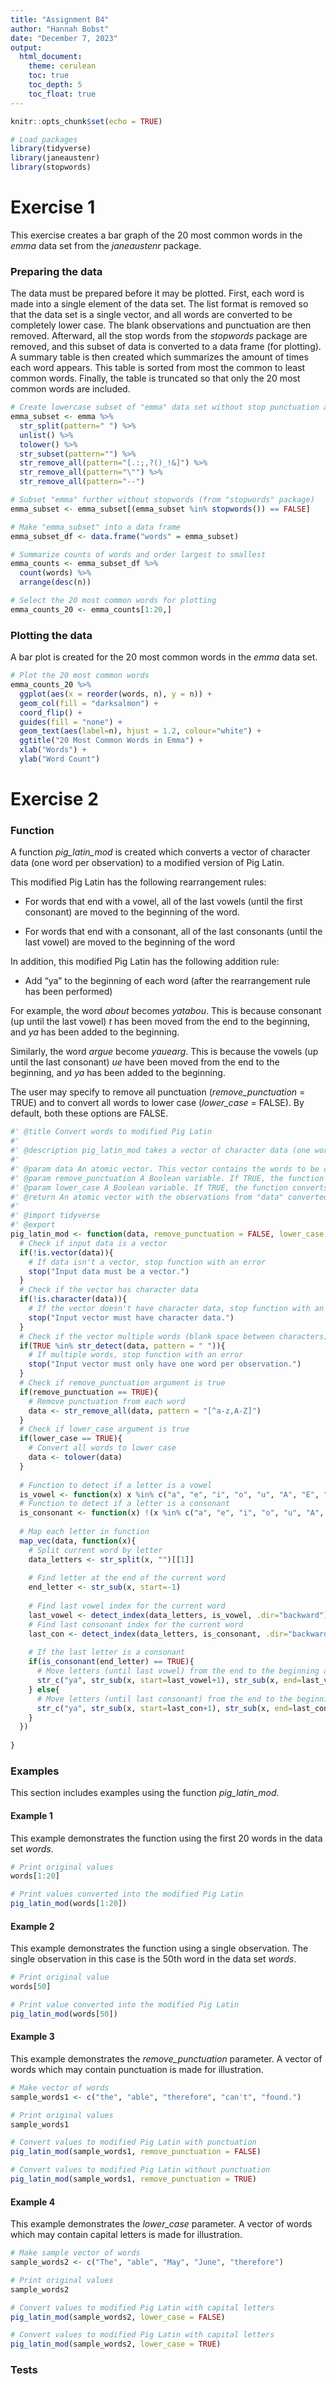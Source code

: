 ```yaml
---
title: "Assignment B4"
author: "Hannah Bobst"
date: "December 7, 2023"
output: 
  html_document:
    theme: cerulean
    toc: true
    toc_depth: 5
    toc_float: true
---
```


```r
knitr::opts_chunk$set(echo = TRUE)
```

```r
# Load packages
library(tidyverse)
library(janeaustenr)
library(stopwords)
```


# Exercise 1
This exercise creates a bar graph of the 20 most common words in the *emma* data set from the *janeaustenr* package. 

### Preparing the data
The data must be prepared before it may be plotted. 
First, each word is made into a single element of the data set. 
The list format is removed so that the data set is a single vector, and all words are converted to be completely lower case. 
The blank observations and punctuation are then removed.
Afterward, all the stop words from the *stopwords* package are removed, and this subset of data is converted to a data frame (for plotting). 
A summary table is then created which summarizes the amount of times each word appears.
This table is sorted from most the common to least common words. 
Finally, the table is truncated so that only the 20 most common words are included.

```r
# Create lowercase subset of "emma" data set without stop punctuation and blank entries
emma_subset <- emma %>%
  str_split(pattern=" ") %>%
  unlist() %>%
  tolower() %>%
  str_subset(pattern="") %>%
  str_remove_all(pattern="[.:;,?()_!&]") %>%
  str_remove_all(pattern="\"") %>%
  str_remove_all(pattern="--")

# Subset "emma" further without stopwords (from "stopwords" package)
emma_subset <- emma_subset[(emma_subset %in% stopwords()) == FALSE] 

# Make "emma_subset" into a data frame
emma_subset_df <- data.frame("words" = emma_subset)

# Summarize counts of words and order largest to smallest
emma_counts <- emma_subset_df %>%
  count(words) %>%
  arrange(desc(n))

# Select the 20 most common words for plotting
emma_counts_20 <- emma_counts[1:20,]
```

### Plotting the data
A bar plot is created for the 20 most common words in the *emma* data set. 

```r
# Plot the 20 most common words
emma_counts_20 %>%
  ggplot(aes(x = reorder(words, n), y = n)) + 
  geom_col(fill = "darksalmon") + 
  coord_flip() + 
  guides(fill = "none") + 
  geom_text(aes(label=n), hjust = 1.2, colour="white") + 
  ggtitle("20 Most Common Words in Emma") + 
  xlab("Words") + 
  ylab("Word Count")
```

# Exercise 2

### Function
A function *pig_latin_mod* is created which converts a vector of character data (one word per observation) to a modified version of Pig Latin. 

This modified Pig Latin has the following rearrangement rules: 

* For words that end with a vowel, all of the last vowels (until the first consonant) are moved to the beginning of the word. 

* For words that end with a consonant, all of the last consonants (until the last vowel) are moved to the beginning of the word 

In addition, this modified Pig Latin has the following addition rule: 

* Add "ya" to the beginning of each word (after the rearrangement rule has been performed)

For example, the word *about* becomes *yatabou*. 
This is because consonant (up until the last vowel) *t* has been moved from the end to the beginning, and *ya* has been added to the beginning.

Similarly, the word *argue* become *yauearg*.
This is because the vowels (up until the last consonant) *ue* have been moved from the end to the beginning, and *ya* has been added to the beginning.

The user may specify to remove all punctuation (*remove_punctuation* = TRUE) and to convert all words to lower case (*lower_case* = FALSE). 
By default, both these options are FALSE. 

```r
#' @title Convert words to modified Pig Latin 
#'
#' @description pig_latin_mod takes a vector of character data (one word per observation) and converts each observation to a modified version of Pig Latin.
#'
#' @param data An atomic vector. This vector contains the words to be converted to the modified Pig Latin. 
#' @param remove_punctuation A Boolean variable. If TRUE, the function removes all punctuation from the data vector. The default is FALSE. 
#' @param lower_case A Boolean variable. If TRUE, the function converts all words to lower case. The default is FALSE.
#' @return An atomic vector with the observations from "data" converted to the modified Pig Latin.
#' 
#' @import tidyverse
#' @export
pig_latin_mod <- function(data, remove_punctuation = FALSE, lower_case = FALSE){
  # Check if input data is a vector
  if(!is.vector(data)){
    # If data isn't a vector, stop function with an error 
    stop("Input data must be a vector.")
  }
  # Check if the vector has character data 
  if(!is.character(data)){
    # If the vector doesn't have character data, stop function with an error
    stop("Input vector must have character data.")
  }
  # Check if the vector multiple words (blank space between characters) 
  if(TRUE %in% str_detect(data, pattern = " ")){
    # If multiple words, stop function with an error
    stop("Input vector must only have one word per observation.")
  }
  # Check if remove_punctuation argument is true
  if(remove_punctuation == TRUE){
    # Remove punctuation from each word
    data <- str_remove_all(data, pattern = "[^a-z,A-Z]")
  }
  # Check if lower_case argument is true
  if(lower_case == TRUE){
    # Convert all words to lower case
    data <- tolower(data)
  }
  
  # Function to detect if a letter is a vowel 
  is_vowel <- function(x) x %in% c("a", "e", "i", "o", "u", "A", "E", "I", "O", "U")
  # Function to detect if a letter is a consonant
  is_consonant <- function(x) !(x %in% c("a", "e", "i", "o", "u", "A", "E", "I", "O", "U"))
  
  # Map each letter in function 
  map_vec(data, function(x){
    # Split current word by letter
    data_letters <- str_split(x, "")[[1]]
    
    # Find letter at the end of the current word
    end_letter <- str_sub(x, start=-1)
    
    # Find last vowel index for the current word
    last_vowel <- detect_index(data_letters, is_vowel, .dir="backward")
    # Find last consonant index for the current word
    last_con <- detect_index(data_letters, is_consonant, .dir="backward")
  
    # If the last letter is a consonant 
    if(is_consonant(end_letter) == TRUE){
      # Move letters (until last vowel) from the end to the beginning and add "ya" to the beginning
      str_c("ya", str_sub(x, start=last_vowel+1), str_sub(x, end=last_vowel))
    } else{
      # Move letters (until last consonant) from the end to the beginning and add "ya" to beginning
      str_c("ya", str_sub(x, start=last_con+1), str_sub(x, end=last_con))
    }
  })
  
}
```


### Examples
This section includes examples using the function *pig_latin_mod*.

#### Example 1
This example demonstrates the function using the first 20 words in the data set *words*.

```r
# Print original values
words[1:20]

# Print values converted into the modified Pig Latin 
pig_latin_mod(words[1:20])
```

#### Example 2
This example demonstrates the function using a single observation. 
The single observation in this case is the 50th word in the data set *words*.

```r
# Print original value 
words[50]

# Print value converted into the modified Pig Latin 
pig_latin_mod(words[50])
```

#### Example 3
This example demonstrates the *remove_punctuation* parameter. 
A vector of words which may contain punctuation is made for illustration. 

```r
# Make vector of words
sample_words1 <- c("the", "able", "therefore", "can't", "found.")

# Print original values
sample_words1

# Convert values to modified Pig Latin with punctuation
pig_latin_mod(sample_words1, remove_punctuation = FALSE)

# Convert values to modified Pig Latin without punctuation
pig_latin_mod(sample_words1, remove_punctuation = TRUE)
```


#### Example 4
This example demonstrates the *lower_case* parameter. 
A vector of words which may contain capital letters is made for illustration. 

```r
# Make sample vector of words
sample_words2 <- c("The", "able", "May", "June", "therefore")

# Print original values
sample_words2

# Convert values to modified Pig Latin with capital letters
pig_latin_mod(sample_words2, lower_case = FALSE)

# Convert values to modified Pig Latin with capital letters
pig_latin_mod(sample_words2, lower_case = TRUE)
```


### Tests
